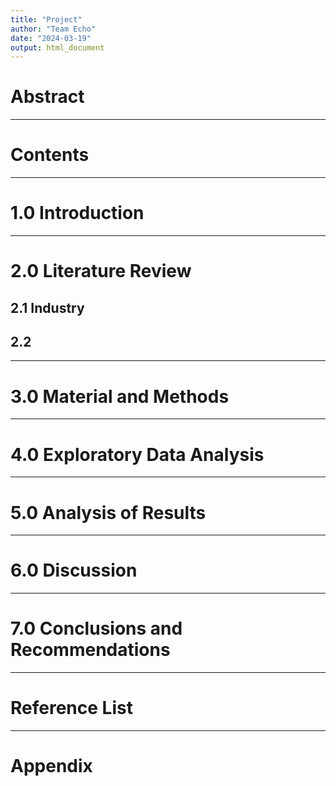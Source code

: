 ---
title: "Project"
author: "Team Echo"
date: "2024-03-19"
output: html_document
---

# Abstract

---

# Contents

---

# 1.0 Introduction

---

# 2.0 Literature Review

## 2.1 Industry

## 2.2 

---

# 3.0 Material and Methods

---

# 4.0 Exploratory Data Analysis

---

# 5.0 Analysis of Results

---

# 6.0 Discussion

---

# 7.0 Conclusions and Recommendations

---

# Reference List

---

# Appendix
# 
